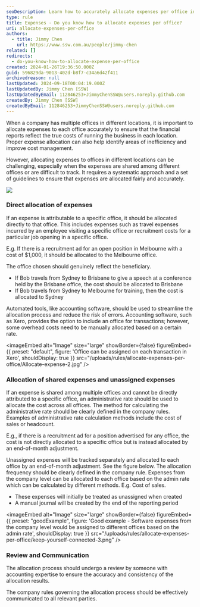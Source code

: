 ```yaml
---
seoDescription: Learn how to accurately allocate expenses per office in a multi-location business, improving financial reporting and cost management
type: rule
title: Expenses - Do you know how to allocate expenses per office?
uri: allocate-expenses-per-office
authors:
  - title: Jimmy Chen
    url: https://www.ssw.com.au/people/jimmy-chen
related: []
redirects:
  - do-you-know-how-to-allocate-expense-per-office
created: 2024-01-26T19:36:50.000Z
guid: 596829da-9013-402d-b8f7-c34a6d42f411
archivedreason: null
lastUpdated: 2024-09-18T00:04:19.000Z
lastUpdatedBy: Jimmy Chen [SSW]
lastUpdatedByEmail: 112846253+JimmyChenSSW@users.noreply.github.com
createdBy: Jimmy Chen [SSW]
createdByEmail: 112846253+JimmyChenSSW@users.noreply.github.com
---
```


When a company has multiple offices in different locations, it is important to allocate expenses to each office accurately to ensure that the financial reports reflect the true costs of running the business in each location.
Proper expense allocation can also help identify areas of inefficiency and improve cost management.

However, allocating expenses to offices in different locations can be challenging, especially when the expenses are shared among different offices or are difficult to track.
It requires a systematic approach and a set of guidelines to ensure that expenses are allocated fairly and accurately.

![](/uploads/rules/allocate-expenses-per-office/Allocate-expense-1.png)

### Direct allocation of expenses

If an expense is attributable to a specific office, it should be allocated directly to that office.
This includes expenses such as travel expenses incurred by an employee visiting a specific office or recruitment costs for a particular job opening in a specific office.

E.g. If there is a recruitment ad for an open position in Melbourne with a cost of $1,000, it should be allocated to the Melbourne office.

The office chosen should genuinely reflect the beneficiary.

* If Bob travels from Sydney to Brisbane to give a speech at a conference held by the Brisbane office, the cost should be allocated to Brisbane
* If Bob travels from Sydney to Melbourne for training, then the cost is allocated to Sydney

Automated tools, like accounting software, should be used to streamline the allocation process and reduce the risk of errors.
Accounting software, such as Xero, provides the option to include an office for transactions; however, some overhead costs need to be manually allocated based on a certain rate.


<imageEmbed
  alt="Image"
  size="large"
  showBorder={false}
  figureEmbed={{
    preset: "default",
    figure: 'Office can be assigned on each transaction in Xero',
    shouldDisplay: true
  }}
  src="/uploads/rules/allocate-expenses-per-office/Allocate-expense-2.jpg"
/>

### Allocation of shared expenses and unassigned expenses

If an expense is shared among multiple offices and cannot be directly attributed to a specific office, an administrative rate should be used to allocate the cost across all offices.
The method for calculating the administrative rate should be clearly defined in the company rules. Examples of administrative rate calculation methods include the cost of sales or headcount.

E.g., if there is a recruitment ad for a position advertised for any office, the cost is not directly allocated to a specific office but is instead allocated by an end-of-month adjustment.

Unassigned expenses will be tracked separately and allocated to each office by an end-of-month adjustment. See the figure below. The allocation frequency should be clearly defined in the company rule.
Expenses from the company level can be allocated to each office based on the admin rate which can be calculated by different methods. E.g. Cost of sales.

* These expenses will initially be treated as unassigned when created
* A manual journal will be created by the end of the reporting period

<imageEmbed
  alt="Image"
  size="large"
  showBorder={false}
  figureEmbed={{
    preset: "goodExample",
    figure: 'Good example - Software expenses from the company level would be assigned to different offices based on the admin rate',
    shouldDisplay: true
  }}
  src="/uploads/rules/allocate-expenses-per-office/keep-yourself-connected-3.png"
/>

### Review and Communication

The allocation process should undergo a review by someone with accounting expertise to ensure the accuracy and consistency of the allocation results.

The company rules governing the allocation process should be effectively communicated to all relevant parties.
